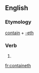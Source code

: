 ==English==

===Etymology===
[[contain]] + [[-eth]]

===Verb===
{{infl|en|verb form}}

# {{archaic third-person singular of|contain}}

[[fr:containeth]]